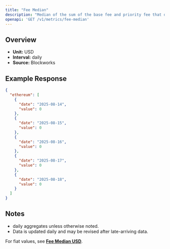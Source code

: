 ```yaml
---
title: "Fee Median"
description: "Median of the sum of the base fee and priority fee that day in native chain token"
openapi: 'GET /v1/metrics/fee-median'
---
```


## Overview

- **Unit:** USD
- **Interval:** daily
- **Source:** Blockworks

## Example Response

```json
{
  "ethereum": [
    {
      "date": "2025-08-14",
      "value": 0
    },
    {
      "date": "2025-08-15",
      "value": 0
    },
    {
      "date": "2025-08-16",
      "value": 0
    },
    {
      "date": "2025-08-17",
      "value": 0
    },
    {
      "date": "2025-08-18",
      "value": 0
    }
  ]
}
```

## Notes
- daily aggregates unless otherwise noted.
- Data is updated daily and may be revised after late-arriving data.


<Note>For fiat values, see **[Fee Median USD](./fee-median-usd)**.</Note>
